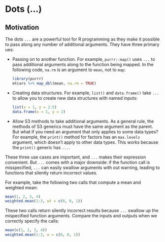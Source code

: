 # Dots (...)

## Motivation

The dots `...` are a powerful tool for R programming as they make it possible to pass along any number of additional arguments. They have three primary ues:

*   Passing on to another function. For example, `purrr::map()` uses
    `...` to pass additional arguments along to the function being mapped.
    In the following code, `na.rm` is an argument to `mean`, not to `map`:
  
    ```r
    library(purrr)
    mtcars %>% map_dbl(mean, na.rm = TRUE)
    ```
  
*   Creating data structures. For example, `list()` and `data.frame()` take 
    `...` to allow you to create new data structures with named inputs:
  
    ```r
    list(x = 1, y = 2:5)
    data.frame(x = 1, y = 2)
    ```
  
*   Allow S3 methods to take additional arguments. As a general rule, the methods
    of S3 generics must have the same argument as the parent. But what if you
    need an argument that only applies to some data types? For example, 
    the `print()` method for factors has an `max.levels` argument, which doesn't
    apply to other data types. This works because the `print()` generic has 
    `...`.

These three use cases are important, and `...` makes their expression convenient. But `...` comes with a major downside: if the function call is misspecified, `...` can easily swallow arguments with out warning, leading to functions that silently return incorrect values.

For example, take the following two calls that compute a mean and weighted mean:

```r
mean(1, 2, 3, 4)
weighted.mean(1:3, wt = c(0, 0, 1))
```

These two calls return silently incorrect results because `...` swallow up the mispecified function arguments. Compare the inputs and outputs when we correctly specify the calls:

```r
mean(c(1, 2, 3, 4))
weighted.mean(1:3, w = c(0, 0, 1))
```

